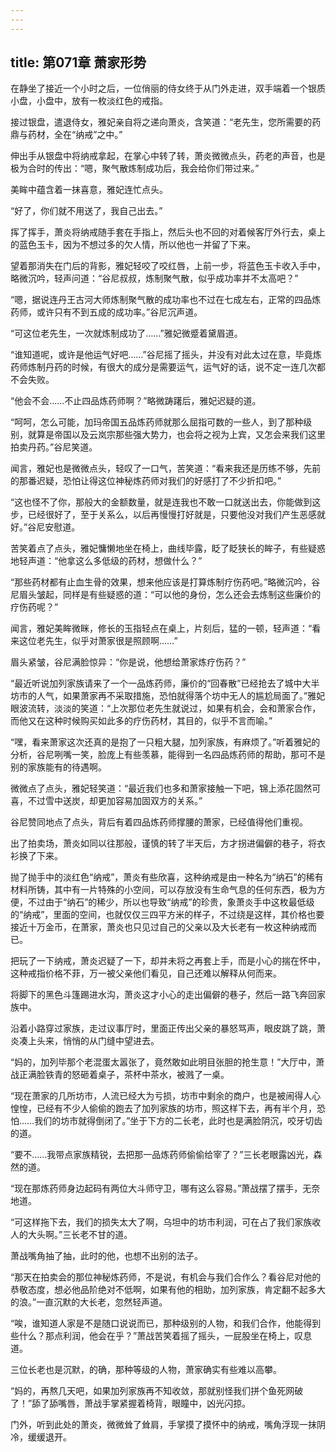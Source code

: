 ```yaml
---
---
---
```

title: 第071章 萧家形势
---



在静坐了接近一个小时之后，一位俏丽的侍女终于从门外走进，双手端着一个银质小盘，小盘中，放有一枚淡红色的戒指。

接过银盘，遣退侍女，雅妃亲自将之递向萧炎，含笑道：“老先生，您所需要的药鼎与药材，全在“纳戒”之中。”

伸出手从银盘中将纳戒拿起，在掌心中转了转，萧炎微微点头，药老的声音，也是极为合时的传出：“嗯，聚气散炼制成功后，我会给你们带过来。”

美眸中蕴含着一抹喜意，雅妃连忙点头。

“好了，你们就不用送了，我自己出去。”

挥了挥手，萧炎将纳戒随手套在手指上，然后头也不回的对着候客厅外行去，桌上的蓝色玉卡，因为不想过多的欠人情，所以他也一并留了下来。

望着那消失在门后的背影，雅妃轻咬了咬红唇，上前一步，将蓝色玉卡收入手中，略微沉吟，轻声问道：“谷尼叔叔，炼制聚气散，似乎成功率并不太高吧？”

“嗯，据说连丹王古河大师炼制聚气散的成功率也不过在七成左右，正常的四品炼药师，或许只有不到五成的成功率。”谷尼沉声道。

“可这位老先生，一次就炼制成功了……”雅妃微蹙着黛眉道。

“谁知道呢，或许是他运气好吧……”谷尼摇了摇头，并没有对此太过在意，毕竟炼药师炼制丹药的时候，有很大的成分是需要运气，运气好的话，说不定一连几次都不会失败。

“他会不会……不止四品炼药师啊？”略微踌躇后，雅妃迟疑的道。

“呵呵，怎么可能，加玛帝国五品炼药师就那么屈指可数的一些人，到了那种级别，就算是帝国以及云岚宗那些强大势力，也会将之视为上宾，又怎会来我们这里拍卖丹药。”谷尼笑道。

闻言，雅妃也是微微点头，轻叹了一口气，苦笑道：“看来我还是历练不够，先前的那番迟疑，恐怕让得这位神秘炼药师对我们的好感打了不少折扣吧。”

“这也怪不了你，那般大的金额数量，就是连我也不敢一口就送出去，你能做到这步，已经很好了，至于关系么，以后再慢慢打好就是，只要他没对我们产生恶感就好。”谷尼安慰道。

苦笑着点了点头，雅妃慵懒地坐在椅上，曲线毕露，眨了眨狭长的眸子，有些疑惑地轻声道：“他拿这么多低级的药材，想做什么？”

“那些药材都有止血生骨的效果，想来他应该是打算炼制疗伤药吧。”略微沉吟，谷尼眉头皱起，同样是有些疑惑的道：“可以他的身份，怎么还会去炼制这些廉价的疗伤药呢？”

闻言，雅妃美眸微眯，修长的玉指轻点在桌上，片刻后，猛的一顿，轻声道：“看来这位老先生，似乎对萧家很是照顾啊……”

眉头紧皱，谷尼满脸惊异：“你是说，他想给萧家炼疗伤药？”

“最近听说加列家族请来了一个一品炼药师，廉价的“回春散”已经抢去了城中大半坊市的人气，如果萧家再不采取措施，恐怕就得落个坊中无人的尴尬局面了。”雅妃眼波流转，淡淡的笑道：“上次那位老先生就说过，如果有机会，会和萧家合作，而他又在这种时候购买如此多的疗伤药材，其目的，似乎不言而喻。”

“嘿，看来萧家这次还真的是抱了一只粗大腿，加列家族，有麻烦了。”听着雅妃的分析，谷尼咧嘴一笑，脸庞上有些羡慕，能得到一名四品炼药师的帮助，那可不是别的家族能有的待遇啊。

微微点了点头，雅妃轻笑道：“最近我们也多和萧家接触一下吧，锦上添花固然可喜，不过雪中送炭，却更加容易加固双方的关系。”

谷尼赞同地点了点头，背后有着四品炼药师撑腰的萧家，已经值得他们重视。

出了拍卖场，萧炎如同以往那般，谨慎的转了半天后，方才拐进偏僻的巷子，将衣衫换了下来。

抛了抛手中的淡红色“纳戒”，萧炎有些欣喜，这种纳戒是由一种名为“纳石”的稀有材料所铸，其中有一片特殊的小空间，可以存放没有生命气息的任何东西，极为方便，不过由于“纳石”的稀少，所以也导致“纳戒”的珍贵，象萧炎手中这枚最低级的“纳戒”，里面的空间，也就仅仅三四平方米的样子，不过绕是这样，其价格也要接近十万金币，在萧家，萧炎也只见过自己的父亲以及大长老有一枚这种纳戒而已。

把玩了一下纳戒，萧炎迟疑了一下，却并未将之再套上手，而是小心的揣在怀中，这种戒指价格不菲，万一被父亲他们看见，自己还难以解释从何而来。

将脚下的黑色斗篷踢进水沟，萧炎这才小心的走出偏僻的巷子，然后一路飞奔回家族中。

沿着小路穿过家族，走过议事厅时，里面正传出父亲的暴怒骂声，眼皮跳了跳，萧炎凑上头来，悄悄的从门缝中望进去。

“妈的，加列毕那个老混蛋太嚣张了，竟然敢如此明目张胆的抢生意！”大厅中，萧战正满脸铁青的怒砸着桌子，茶杯中茶水，被溅了一桌。

“现在萧家的几所坊市，人流已经大为亏损，坊市中剩余的商户，也是被闹得人心惶惶，已经有不少人偷偷的跑去了加列家族的坊市，照这样下去，再有半个月，恐怕……我们的坊市就得倒闭了。”坐于下方的二长老，此时也是满脸阴沉，咬牙切齿的道。

“要不……我带点家族精锐，去把那一品炼药师偷偷给宰了？”三长老眼露凶光，森然的道。

“现在那炼药师身边起码有两位大斗师守卫，哪有这么容易。”萧战摆了摆手，无奈地道。

“可这样拖下去，我们的损失太大了啊，乌坦中的坊市利润，可在占了我们家族收人的大头啊。”三长老不甘的道。

萧战嘴角抽了抽，此时的他，也想不出别的法子。

“那天在拍卖会的那位神秘炼药师，不是说，有机会与我们合作么？看谷尼对他的恭敬态度，想必他品阶绝对不低啊，如果有他的相助，加列家族，肯定翻不起多大的浪。”一直沉默的大长老，忽然轻声道。

“唉，谁知道人家是不是随口说说而已，那种级别的人物，和我们合作，他能得到些什么？那点利润，他会在乎？”萧战苦笑着摇了摇头，一屁股坐在椅上，叹息道。

三位长老也是沉默，的确，那种等级的人物，萧家确实有些难以高攀。

“妈的，再熬几天吧，如果加列家族再不知收敛，那就别怪我们拼个鱼死网破了！”舔了舔嘴唇，萧战手掌紧握着椅背，眼瞳中，凶光闪掠。

门外，听到此处的萧炎，微微耸了耸肩，手掌摸了摸怀中的纳戒，嘴角浮现一抹阴冷，缓缓退开。